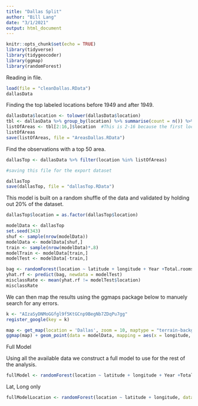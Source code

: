 ```yaml
---
title: "Dallas Split"
author: "Bill Lang"
date: "3/1/2021"
output: html_document
---
```


```r
knitr::opts_chunk$set(echo = TRUE)
library(tidyverse)
library(tidygeocoder)
library(ggmap)
library(randomForest)
```



Reading in file.

```r
load(file = "cleanDallas.RData")
dallasData
```


Finding the top labeled locations before 1949 and after 1949.

```r
dallasData$location <- tolower(dallasData$location)
tbl <- dallasData %>% group_by(location) %>% summarise(count = n()) %>% arrange(desc(count))
listOfAreas <- tbl[2:16,]$location  #This is 2-16 because the first location area is "" (blank)
listOfAreas
save(listOfAreas, file = "AreasDallas.RData")
```

Find the observations with a top 50 area. 

```r
dallasTop <- dallasData %>% filter(location %in% listOfAreas)

#saving this file for the export dataset

dallasTop
save(dallasTop, file = "dallasTop.RData")
```


This model is built on a random shuffle of the data and validated by holding out 20% of the dataset. 
 
```r

dallasTop$location = as.factor(dallasTop$location)

modelData <- dallasTop 
set.seed(343)
shuf <- sample(nrow(modelData))
modelData <- modelData[shuf,]
train <- sample(nrow(modelData)*.8)
modelTrain <- modelData[train,]
modelTest <- modelData[-train,]

```


```r
bag <- randomForest(location ~ latitude + longitude + Year +Total.rooms.estimation , data = modelTrain, ntree = 1000, importance = TRUE)
yhat.rf <- predict(bag, newdata = modelTest)
misclassRate <- mean(yhat.rf != modelTest$location)
misclassRate
```


We can then map the results using the ggmaps package below to manuely search for any errors.

```r
k <- "AIzaSyDNMoGGfgl9f5KtGCnp9BegNb7ZDqPu7gg"
register_google(key = k)
```


```r
map <- get_map(location = 'Dallas', zoom = 10, maptype = "terrain-background", source = 'google', color = 'color')
ggmap(map) + geom_point(data = modelData, mapping = aes(x = longitude, y = latitude, color = factor(location)), size = 0.1) + theme(legend.position = "none")
```


Full Model

Using all the available data we construct a full model to use for the rest of the analysis. 

```r
fullModel <- randomForest(location ~ latitude + longitude + Year +Total.rooms.estimation , data = modelData, ntree = 1000, mtry = 2, importance = TRUE)
```



Lat, Long only


```r
fullModelLocation <- randomForest(location ~ latitude + longitude, data = modelData, ntree = 1000, mtry = 2, importance = TRUE)
```


